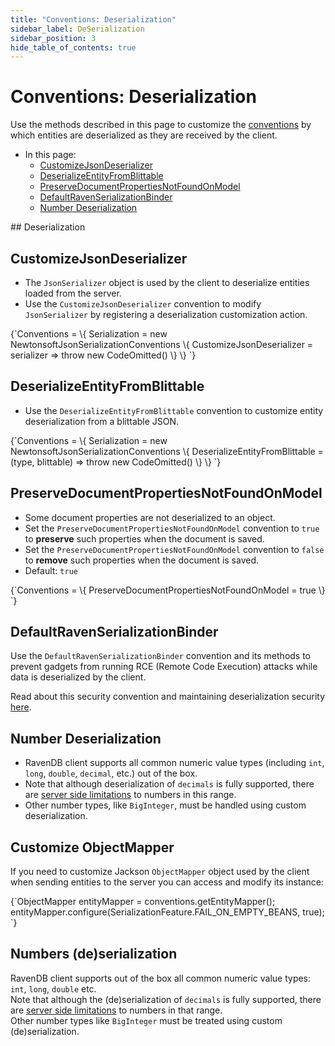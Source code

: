 ---
title: "Conventions: Deserialization"
sidebar_label: DeSerialization
sidebar_position: 3
hide_table_of_contents: true
---




# Conventions: Deserialization
<LanguageSwitcher supportedLanguages={supportedLanguages} />
<LanguageContent language="csharp">

<Admonition type="note" title="Note">

Use the methods described in this page to customize the [conventions](../../client-api/configuration/conventions.mdx) 
by which entities are deserialized as they are received by the client.  

* In this page:  
  * [CustomizeJsonDeserializer](../../client-api/configuration/deserialization.mdx#customizejsondeserializer)  
  * [DeserializeEntityFromBlittable](../../client-api/configuration/deserialization.mdx#deserializeentityfromblittable)  
  * [PreserveDocumentPropertiesNotFoundOnModel](../../client-api/configuration/deserialization.mdx#preservedocumentpropertiesnotfoundonmodel)  
  * [DefaultRavenSerializationBinder](../../client-api/configuration/deserialization.mdx#defaultravenserializationbinder)  
  * [Number Deserialization](../../client-api/configuration/deserialization.mdx#number-deserialization)  

</Admonition>
## Deserialization

## CustomizeJsonDeserializer

* The `JsonSerializer` object is used by the client to deserialize entities 
  loaded from the server.  
* Use the `CustomizeJsonDeserializer` convention to modify `JsonSerializer` 
  by registering a deserialization customization action.  

<TabItem value="customize_json_deserializer" label="customize_json_deserializer">
<CodeBlock language="csharp">
{`Conventions =
\{
    Serialization = new NewtonsoftJsonSerializationConventions
    \{
        CustomizeJsonDeserializer = serializer => throw new CodeOmitted()
    \}
\}
`}
</CodeBlock>
</TabItem>

## DeserializeEntityFromBlittable

* Use the `DeserializeEntityFromBlittable` convention to customize entity 
  deserialization from a blittable JSON.  

<TabItem value="DeserializeEntityFromBlittable" label="DeserializeEntityFromBlittable">
<CodeBlock language="csharp">
{`Conventions =
\{
    Serialization = new NewtonsoftJsonSerializationConventions
    \{
        DeserializeEntityFromBlittable = (type, blittable) => throw new CodeOmitted()
    \}
\}
`}
</CodeBlock>
</TabItem>

## PreserveDocumentPropertiesNotFoundOnModel

* Some document properties are not deserialized to an object.  
* Set the `PreserveDocumentPropertiesNotFoundOnModel` convention to `true` 
  to **preserve** such properties when the document is saved.  
* Set the `PreserveDocumentPropertiesNotFoundOnModel` convention to `false` 
  to **remove** such properties when the document is saved.  
* Default: `true`  

<TabItem value="preserve_doc_props_not_found_on_model" label="preserve_doc_props_not_found_on_model">
<CodeBlock language="csharp">
{`Conventions =
\{
    PreserveDocumentPropertiesNotFoundOnModel = true
\}
`}
</CodeBlock>
</TabItem>

## DefaultRavenSerializationBinder

Use the `DefaultRavenSerializationBinder` convention and its methods to 
prevent gadgets from running RCE (Remote Code Execution) attacks while 
data is deserialized by the client.  

Read about this security convention and maintaining deserialization security 
[here](../../client-api/security/deserialization-security.mdx).  


## Number Deserialization

* RavenDB client supports all common numeric value types (including `int`, `long`, 
  `double`, `decimal`, etc.) out of the box.  
* Note that although deserialization of `decimals` is fully supported, there are 
  [server side limitations](../../server/kb/numbers-in-ravendb.mdx) to numbers in this range.  
* Other number types, like `BigInteger`, must be handled using custom deserialization.




</LanguageContent>
<LanguageContent language="java">


## Customize ObjectMapper

If you need to customize Jackson `ObjectMapper` object used by the client when sending entities to the server you can access and modify its instance:

<TabItem value="customize_object_mapper" label="customize_object_mapper">
<CodeBlock language="java">
{`ObjectMapper entityMapper = conventions.getEntityMapper();
entityMapper.configure(SerializationFeature.FAIL_ON_EMPTY_BEANS, true);
`}
</CodeBlock>
</TabItem>

## Numbers (de)serialization

RavenDB client supports out of the box all common numeric value types: `int`, `long`, `double` etc.  
Note that although the (de)serialization of `decimals` is fully supported, there are [server side limitations](../../server/kb/numbers-in-ravendb.mdx) to numbers in that range.  
Other number types like `BigInteger` must be treated using custom (de)serialization.


</LanguageContent>

<!---
### Conventions
- [Conventions](../../client-api/configuration/conventions)
- [Querying](../../client-api/configuration/querying)
- [Load Balance &amp; Failover](../../client-api/configuration/load-balance/overview)
- [Serialization](../../client-api/configuration/serialization)
- [Deserialization Security](../../client-api/security/deserialization-security)

### Document Identifiers
- [Document Identifiers](../../client-api/document-identifiers/working-with-document-identifiers)
- [Global ID Generation](../../client-api/configuration/identifier-generation/global)
- [Type-specific ID](../../client-api/configuration/identifier-generation/type-specific)

### Document Store
- [Document Store](../../client-api/what-is-a-document-store)


-->